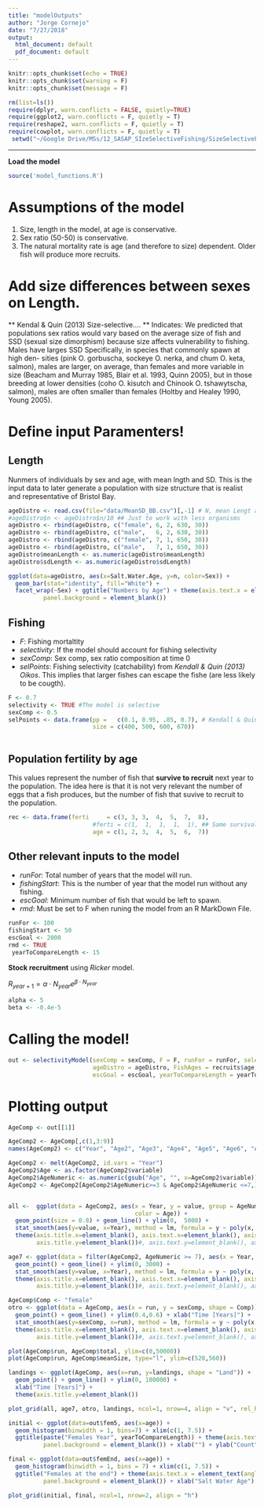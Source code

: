 ```yaml
---
title: "modelOutputs"
author: "Jorge Cornejo"
date: "7/27/2018"
output:
  html_document: default
  pdf_document: default
---
```


```r
knitr::opts_chunk$set(echo = TRUE)
knitr::opts_chunk$set(warning = F)
knitr::opts_chunk$set(message = F)
```

```r
rm(list=ls())
require(dplyr, warn.conflicts = FALSE, quietly=TRUE)
require(ggplot2, warn.conflicts = F, quietly = T)
require(reshape2, warn.conflicts = F, quietly = T)
require(cowplot, warn.conflicts = F, quietly = T)
 setwd("~/Google Drive/MSs/12_SASAP_SIzeSelectiveFishing/SizeSelectiveFishing")

```

***

**Load the model**

```r
source('model_functions.R')
```

# Assumptions of the model

1. Size, length in the model, at age is conservative.
1. Sex ratio (50-50) is conservative.
1. The natural mortality rate is age (and therefore to size) dependent. Older fish will produce more recruits.

# Add size differences between sexes on Length.

** Kendal & Quin (2013) Size-selective.... ** Indicates: We predicted that populations sex 
ratios would vary based on the average size of fish and SSD (sexual size 
dimorphism) because size affects vulnerability to fishing. Males have larges SSD Specifically, 
in species that commonly spawn at high den- sities (pink O. gorbuscha, sockeye O. nerka, and 
chum O. keta, salmon), males are larger, on average, than females and more variable in size 
(Beacham and Murray 1985, Blair et al. 1993, Quinn 2005), but in those breeding at lower densities 
(coho O. kisutch and Chinook O. tshawytscha, salmon), males are often smaller than females 
(Holtby and Healey 1990, Young 2005).

# Define input Paramenters!

## Length

Nunmers of individuals by sex and age, with mean lngth and SD. This is the input data to later
generate a population with size structure that is realist and representative of Bristol Bay.

```r
ageDistro <- read.csv(file="data/MeanSD_BB.csv")[,-1] # N, mean Lengt and SD from data for males and females 
#ageDistro$n <- ageDistro$n/10 ## Just to work with less organisms
ageDistro <- rbind(ageDistro, c("female", 6, 2, 630, 30))
ageDistro <- rbind(ageDistro, c("male",   6, 2, 630, 30))
ageDistro <- rbind(ageDistro, c("female", 7, 1, 650, 30))
ageDistro <- rbind(ageDistro, c("male",   7, 1, 650, 30))
ageDistro$meanLength <- as.numeric(ageDistro$meanLength)
ageDistro$sdLength <- as.numeric(ageDistro$sdLength)

ggplot(data=ageDistro, aes(x=Salt.Water.Age, y=n, color=Sex)) +
  geom_bar(stat="identity", fill="White") +
  facet_wrap(~Sex) + ggtitle("Numbers by Age") + theme(axis.text.x = element_text(angle = 45, hjust = 1),
          panel.background = element_blank())
```

## Fishing

- *F*: Fishing mortaltity
- *selectivity*: If the model should account for fishing selectivity
- *sexComp*: Sex comp, sex ratio composition at time 0
- *selPoints*: Fishing selectivity (catchability) from *Kendall & Quin (2013) Oikos*. This implies that larger fishes can escape the fishe (are less likely to be cougth).

```r
F <- 0.7
selectivity <- TRUE #The model is selective
sexComp <- 0.5 
selPoints <- data.frame(pp =   c(0.1, 0.95, .85, 0.7), # Kendall & Quin (2013) Oikos
                        size = c(400, 500, 600, 670))
 
```

## Population fertility by age

This values represent the number of fish that **survive to recruit** next year to the population.
The idea here is that it is not very relevant the number of eggs that a fish produces, but the number 
of fish that suvive to recruit to the population.

```r
rec <- data.frame(ferti     = c(3, 3, 3,  4,  5,  7,  8),
                        #ferti = c(1,  1,  1,  1,  1), ## Same survival
                        age = c(1, 2, 3,  4,  5,  6,  7))

```

## Other relevant inputs to the model

- *runFor*: Total number of years that the model will run.
- *fishingStart*: This is the number of year that the model run without any fishing.
- *escGoal*: Minimum number of fish that would be left to spawn.
- *rmd*: Must be set to F when runing the model from an R MarkDown File.

```r
runFor <- 100
fishingStart <- 50
escGoal <- 2000
rmd <- TRUE
 yearToCompareLength <- 15
```

**Stock recruitment** using *Ricker* model.

$R_{year+1}=\alpha \cdot N_{year}e^{\beta \cdot N_{year}}$

```r
alpha <- 5
beta <- -0.4e-5
```


# Calling the model!

```r
out <- selectivityModel(sexComp = sexComp, F = F, runFor = runFor, selectivity = selectivity, selPoints=selPoints,
                        ageDistro = ageDistro, FishAges = recruits$age, rec = rec,
                        escGoal = escGoal, yearToCompareLength = yearToCompareLength, rmd = TRUE)
```

# Plotting output
```r
AgeComp <- out[[1]]

AgeComp2 <- AgeComp[,c(1,3:9)]
names(AgeComp2) <- c("Year", "Age2", "Age3", "Age4", "Age5", "Age6", "Age7", "Age8")

AgeComp2 <- melt(AgeComp2, id.vars = "Year")
AgeComp2$Age <- as.factor(AgeComp2$variable)
AgeComp2$AgeNumeric <- as.numeric(gsub("Age", "", x=AgeComp2$variable))
AgeComp2 <- AgeComp2[AgeComp2$AgeNumeric>=3 & AgeComp2$AgeNumeric <=7,]


all <-  ggplot(data = AgeComp2, aes(x = Year, y = value, group = AgeNumeric, shape = Age, 
                                    color = Age)) +
  geom_point(size = 0.8) + geom_line() + ylim(0,  5000) +
  stat_smooth(aes(y=value, x=Year), method = lm, formula = y ~ poly(x, 5), se = FALSE, size = 0.5)+
  theme(axis.title.x=element_blank(), axis.text.x=element_blank(), axis.ticks.x=element_blank(), 
        axis.title.y=element_blank())#, axis.text.y=element_blank(), axis.ticks.y=element_blank())

age7 <- ggplot(data = filter(AgeComp2, AgeNumeric >= 7), aes(x = Year, y = value, group = AgeNumeric, shape = Age, color = Age)) +
  geom_point() + geom_line() + ylim(0, 3000) +
  stat_smooth(aes(y=value, x=Year), method = lm, formula = y ~ poly(x, 5), se = FALSE)+
  theme(axis.title.x=element_blank(), axis.text.x=element_blank(), axis.ticks.x=element_blank(), 
        axis.title.y=element_blank())#, axis.text.y=element_blank(), axis.ticks.y=element_blank())

AgeComp$Comp <- "female"
otro <- ggplot(data = AgeComp, aes(x = run, y = sexComp, shape = Comp)) +
  geom_point() + geom_line() + ylim(0.4,0.6) + xlab("Time [Years]") +
  stat_smooth(aes(y=sexComp, x=run), method = lm, formula = y ~ poly(x, 5), se = FALSE)+
  theme(axis.title.x=element_blank(), axis.text.x=element_blank(), axis.ticks.x=element_blank(), 
        axis.title.y=element_blank())#, axis.text.y=element_blank(), axis.ticks.y=element_blank())

plot(AgeComp$run, AgeComp$total, ylim=c(0,50000))
plot(AgeComp$run, AgeComp$meanSize, type="l", ylim=c(520,560))

landings <- ggplot(AgeComp, aes(x=run, y=landings, shape = "Land")) +
  geom_point() + geom_line() + ylim(0, 100000) +
  xlab("Time [Years]") +     
  theme(axis.title.y=element_blank())

plot_grid(all, age7, otro, landings, ncol=1, nrow=4, align = "v", rel_heights = c(2, 1, 1,2))
```

```r
initial <- ggplot(data=out$fem5, aes(x=age)) +
  geom_histogram(binwidth = 1, bins=7) + xlim(c(1, 7.5)) +
  ggtitle(paste("Females Year", yearToCompareLength)) + theme(axis.text.x = element_text(angle = 45, hjust = 1),
          panel.background = element_blank()) + xlab("") + ylab("Count")

final <- ggplot(data=out$femEnd, aes(x=age)) +
  geom_histogram(binwidth = 1, bins = 7) + xlim(c(1, 7.5)) +
  ggtitle("Females at the end") + theme(axis.text.x = element_text(angle = 45, hjust = 1),
          panel.background = element_blank()) + xlab("Salt Water Age") + ylab("Count")

plot_grid(initial, final, ncol=1, nrow=2, align = "h")
```


